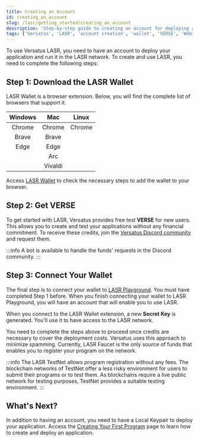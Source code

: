 ```yaml
---
title: Creating an Account
id: creating_an_account
slug: /lasr/getting_started/creating_an_account
description: 'Step-by-step guide to creating an account for deploying applications on the Versatus LASR network.'
tags: ['Versatus', 'LASR', 'account creation', 'wallet', 'VERSE', 'Web3']
---
```



To use Versatus LASR, you need to have an account to deploy your application and run it in the LASR network. To create and use LASR, you need to complete the following steps:

## Step 1: Download the LASR Wallet

LASR Wallet is a browser extension. Below, you will find the complete list of browsers that support it.

| Windows |   Mac   |  Linux |
|:-------:|:-------:|:------:|
| Chrome  | Chrome  | Chrome |
| Brave   | Brave   |        |
| Edge    | Edge    |        |
|         | Arc     |        |
|         | Vivaldi |        |

Access [LASR Wallet](https://itero.plasmo.com/ext/omkbidglggpedccmhohmemehpghgidaj) to check the necessary steps to add the wallet to your browser.

## Step 2: Get VERSE

To get started with LASR, Versatus provides free test **VERSE** for new users. This allows you to create and test your applications without any financial commitment. To receive these credits, join the [Versatus Discord community](https://discord.gg/2MaKFR35VJ) and request them.

:::info
  A bot is available to handle the funds' requests in the Discord community.
:::


## Step 3: Connect Your Wallet

The final step is to connect your wallet to [LASR Playground](http://faucet.versatus.io/). You must have completed Step 1 before. When you finish connecting your wallet to LASR Playground, you will have an account that will enable you to use LASR.

When you connect to the LASR Wallet extension, a new **Secret Key** is generated. You'll use it to have access to the LASR network.

You need to complete the steps above to proceed once credits are necessary to cover the deployment costs. Versatus uses this approach to minimize spamming. Currently, LASR Faucet is the only source of funds that enables you to register your program on the network.

:::info
  The LASR TestNet allows program registration without any fees. The blockchain networks of TestNet offer a less risky environment for users to submit their programs or to test them. As blockchains require a live public network for testing purposes, TestNet provides a suitable testing environment.
:::

## What's Next?

In addition to having an account, you need to have a Local Keypair to deploy your application. Access the [Creating Your First Program](/lasr/getting_started/creating_your_first_program) page to learn how to create and deploy an application.